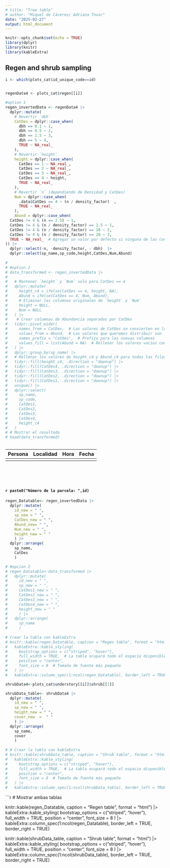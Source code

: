```yaml
---
# title: "Tree table"
# author: "Miquel de Cáceres/ Adriana Tovar"
date: "2025-02-27"
output: html_document
---
```


```r
knitr::opts_chunk$set(echo = TRUE)
library(dplyr)
library(knitr)
library(kableExtra)
```

## Regen  and shrub sampling

```r

i <- which(plots_cat$id_unique_code==id)

 
regenData4 <- plots_cat$regen[[i]]

#option 1 
regen_invertedData <- regenData4 |>
  dplyr::mutate(
    # Revertir `dbh`
    CatDes = dplyr::case_when(
      dbh == 0.1 ~ 1,
      dbh == 0.5 ~ 2,
      dbh == 1.5 ~ 3,
      dbh == 5 ~ 4,
      TRUE ~ NA_real_
    ),
    # Revertir `height`
    height = dplyr::case_when(
      CatDes == 1 ~ NA_real_,
      CatDes == 2 ~ NA_real_,
      CatDes == 3 ~ NA_real_,
      CatDes == 4 ~ height,
      TRUE ~ NA_real_
    ),
    # Revertir `n` (dependiendo de Densidad y CatDes)
    Num = dplyr::case_when(
      .data$CatDes == 4 ~ (n / density_factor)  ,
      TRUE ~ NA_real_
    ),
    Abund = dplyr::case_when(
  CatDes != 4 & (n == 2.5) ~ 1,
  CatDes != 4 & (n / density_factor) == 2.5 ~ 1,
  CatDes != 4 & (n / density_factor) == 10 ~ 2,
  CatDes != 4 & (n / density_factor) >= 20 ~ 3,
  TRUE ~ NA_real_  # Agregar un valor por defecto si ninguna de las condiciones se cumple
)) |> 
  dplyr::select(-n, -density_factor, - dbh)  |> 
  dplyr::select(sp_name,sp_code,height,CatDes,Num,Abund)
  
#  
# #option 2
# data_transformed <- regen_invertedData |> 
#  
#   # Mantener `height` y `Num` solo para CatDes == 4
#   dplyr::mutate(
#     height_c4 = ifelse(CatDes == 4, height, NA),
#     Abund = ifelse(CatDes == 4, Num, Abund),
#     # Eliminar las columnas originales de `height` y `Num`
#     height = NULL,
#     Num = NULL
#   ) |> 
#    # Crear columnas de Abundancia separadas por CatDes
#   tidyr::pivot_wider(
#     names_from = CatDes,  # Los valores de CatDes se convierten en las nuevas columnas
#     values_from = Abund,  # Los valores que queremos distribuir son 'Abund'
#     names_prefix = "CatDes",  # Prefijo para las nuevas columnas
#     values_fill = list(Abund = NA)  # Rellenar los valores vacíos con NA
#   ) |> 
#   dplyr::group_by(sp_name) |> 
#   # Rellenar los valores de height_c4 y Abund_c4 para todas las filas
#   tidyr::fill(height_c4, .direction = "downup") |> 
#   tidyr::fill(CatDes4, .direction = "downup") |> 
#   tidyr::fill(CatDes3, .direction = "downup") |> 
#   tidyr::fill(CatDes2, .direction = "downup") |>
#   tidyr::fill(CatDes1, .direction = "downup") |>
#   unique() |> 
#   dplyr::select(
#     sp_name,
#     sp_code,
#     CatDes1,
#     CatDes2,
#     CatDes3,
#     CatDes4,
#     height_c4
#   )
# # Mostrar el resultado
# head(data_transformed)



```

| Persona | Localidad | Hora | Fecha |
|---------|-----------|------|-------|
|         |           |      |       |

<br>
<br>
<br>


#### `r paste0("Número de la parcela: ",id)`

```r

regen_Datatable<- regen_invertedData |>
  dplyr::mutate(
    id_new = " ",
    sp_new = " ",
    CatDes_new = " ",
    Abund_new= " ",
    Num_new = " ",
    height_new = " "
    ) |>
  dplyr::arrange(
    sp_name,
    CatDes
    )

# #opcion 2
# regen_Datatable<-data_transformed |> 
#   dplyr::mutate(
#     id_new = " ",
#     sp_new = " ",
#     CatDes1_new = " ",
#     CatDes2_new = " ",
#     CatDes3_new = " ",
#     CatDes4_new = " ",
#     height_new = " "
#     ) |> 
#   dplyr::arrange( 
#     sp_name
#     )
  
# Crear la tabla con kableExtra
# knitr::kable(regen_Datatable, caption = "Regen table", format = "html") |> 
#   kableExtra::kable_styling(
#     bootstrap_options = c("striped", "hover"),
#     full_width = TRUE,  # La tabla ocupará todo el espacio disponible
#     position = "center",
#     font_size = 8  # Tamaño de fuente más pequeño
#   ) |> 
#   kableExtra::column_spec(1:ncol(regen_Datatable), border_left = TRUE, border_right = TRUE)

```



```r

shrubData4<-plots_cat$understory[[i]]$shrub[[1]]

shrubData_table<- shrubData4 |> 
  dplyr::mutate(
    id_new = " ",
    sp_new = " ",
    height_new = " ",
    cover_new  =  " "
    ) |> 
  dplyr::arrange( 
    sp_name,
    cover
    )
  
# # Crear la tabla con kableExtra
# knitr::kable(shrubData_table, caption = "Shrub table", format = "html") |> 
#   kableExtra::kable_styling(
#     bootstrap_options = c("striped", "hover"),
#     full_width = TRUE,  # La tabla ocupará todo el espacio disponible
#     position = "center",
#     font_size = 8  # Tamaño de fuente más pequeño
#   ) |> 
#   kableExtra::column_spec(1:ncol(shrubData_table), border_left = TRUE, border_right = TRUE)


```

```r
# Mostrar ambas tablas

knitr::kable(regen_Datatable, caption = "Regen table", format = "html") |> 
  kableExtra::kable_styling(
    bootstrap_options = c("striped", "hover"),
    full_width = TRUE,
    position = "center",
    font_size = 8
  ) |> 
  kableExtra::column_spec(1:ncol(regen_Datatable), border_left = TRUE, border_right = TRUE)

knitr::kable(shrubData_table, caption = "Shrub table", format = "html") |> 
  kableExtra::kable_styling(
    bootstrap_options = c("striped", "hover"),
    full_width = TRUE,
    position = "center",
    font_size = 8
  ) |> 
  kableExtra::column_spec(1:ncol(shrubData_table), border_left = TRUE, border_right = TRUE)